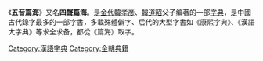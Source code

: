 {{unreferenced|time=2018-08-09T01:57:10+00:00}}
《'''五音篇海'''》又名'''四聲篇海'''。是[[金代|金代]][[韓孝彦|韓孝彦]]、[[韓道昭|韓道昭]]父子编著的一部[[字典|字典]]，是中國古代錄字最多的一部字書，多載殊體僻字、后代的大型字書如《康熙字典》、《漢語大字典》等求全求备，都從《篇海》取字。

[[Category:漢語字典|Category:漢語字典]]
[[Category:金朝典籍|Category:金朝典籍]]